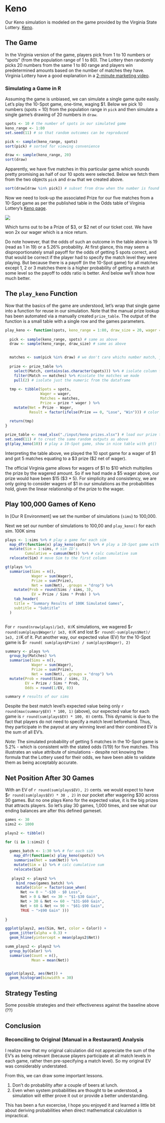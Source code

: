 # Keno

Our Keno simulation is modeled on the game provided by the Virginia State Lottery. [Keno](https://www.valottery.com/data/draw-games/keno). 

## The Game

In the Virginia version of the game, players pick from 1 to 10 numbers or "spots" (from the population range of 1 to 80). The Lottery then randomly picks 20 numbers from the same 1 to 80 range and players win predetermined amounts based on the number of matches they have. Virginia Lottery have a good explanation in a [2-minute marketing video](https://www.youtube.com/watch?v=LNPsMmxjQDc). 

### Simulating a Game in R

Assuming the game is unbiased, we can simulate a single game quite easily. Let's play the 10-Spot game, one-time, waging \$1. Below we pick 10 numbers (spots = 10) from the population range in `pick` and then simulate a single game's drawing of 20 numbers in `draw`. 

```r

spots <- 10 # the number of spots in our simulated game
keno_range <- 1:80
set.seed(11) # so that random outcomes can be reproduced

pick <- sample(keno_range, spots)
sort(pick) # sorted for viewing convenience

draw <- sample(keno_range, 20)
sort(draw)
```

Apparently, we have five matches in this particular game which sounds pretty promising as half of our 10 spots were selected. Below we fetch them from the two objects `pick` and `draw` that we created above.

```r
sort(draw[draw %in% pick]) # subset from draw when the number is found in pick
```

Now we need to look-up the associated Prize for our five matches from a 10-Spot game as per the published table in the Odds table of Virginia Lottery's [Keno page](https://www.valottery.com/data/draw-games/keno).
  
![](./www/keno odds pic.PNG)

Which turns out to be a Prize of \$3, or \$2 net of our ticket cost. We have won 2x our wager which is a nice return. 

Do note however, that the odds of such an outcome in the table above is 19 (read as 1 in 19) or a 5.26% probability. At first glance, this may seem a  disproportionately small payoff for the odds of getting 5 spots correct, and that would be correct if the player had to specify the match level they were playing. But because there is a payoff (in the 10-Spot game) for all matches except 1, 2 or 3 matches there is a higher probability of getting a match at some level so the payoff to odds ratio is better. And below we'll show how much better. 


## The `play_keno` Function

Now that the basics of the game are understood, let's wrap that single game into a function for reuse in our simulation. Note that the manual prize lookup has been automated via a manually created `prize_table`. The output of the function is a small table with a single row and the games parameters. 

```r

play_keno <- function(spots, keno_range = 1:80, draw_size = 20, wager = 1) {
  
  pick <- sample(keno_range, spots) # same as above
  draw <- sample(keno_range, draw_size) # same as above

  
  matches <- sum(pick %in% draw) # we don't care whichs number match, just the total
  
  prize <- prize_table %>%
    select(Match, contains(as.character(spots))) %>% # isolate column for the game we are playing
    filter(Match == matches) %>% #isolate the matches we made
    pull(2) # isolate just the numeric from the dataframe
  
  tmp <- tibble(Spots = spots,
                Wager = wager,
                Matches = matches,
                Prize = prize * wager ) %>%
    mutate(Net = Prize - Wager,
           Result = factor(ifelse(Prize == 0, "Lose", "Win"))) # color mapping for our charts
  
  return(tmp)
}

prize_table <- read_xlsx("./input/keno prizes.xlsx") # load our prize table
set.seed(11) # to creat the same random outputs as above
gt(play_keno(10)) # play a 10-Spot game, show in nice table with gt()

```

Interpreting the table above, we played the 10 spot game for a wager of $1 and got 5 matches equating to a \$3 prize (\$2 net of wager).

The official Virginia game allows for wagers of \$1 to \$10 which multiplies the prize by the wagered amount. So if we had made a \$5 wager above, our prize would have been \$15 (\$3 * 5). For simplicity and consistency, we are only going to consider wagers of $1 in our simulations as the probabilities hold, given the linear relationship of the prize to the wager.   

## Play 100,000 Games of Keno

In [Our R Environment] we set the number of simulations (`sims`) to 100,000. 

Next we set our number of simulations to 100,00 and `play_keno()` for each sim. 100K sims 

```r

plays <- 1:sims %>% # play a game for each sim
  map_dfr(function(x) play_keno(spots)) %>% # play a 10-Spot game with our function play_keno()
  mutate(Sim = 1:sims, # sim ID's
         Cumulative = cumsum(Net)) %>% # calc cumulative sum
  relocate(Sim) # move Sim to the first column

gt(plays %>%
  summarise(Sims = n(),
            Wager = sum(Wager),
            Prize = sum(Prize),
            Net = sum(Net), .groups = "drop") %>%
    mutate(Prob = round(Sims / sims, 3),
            EV = Prize / Sims * Prob) ) %>%
    tab_header(
    title = "Summary Results of 100K Simulated Games",
    subtitle = "Subtitle"
  ) 
  

```

For `r round(nrow(plays)/1e3, 0)`K simulations, we wagered \$`r round(sum(plays$Wager)/ 1e3, 0)`K and lost \$`r round(-sum(plays$Net)/ 1e3, 2)`K of it. Put another way, our expected value (EV) for the 10-Spot game is \$`r round( sum(plays$Prize) / sum(plays$Wager), 2)`



```r
summary <- plays %>%
  group_by(Matches) %>%
  summarise(Sims = n(),
            Wager = sum(Wager),
            Prize = sum(Prize),
            Net = sum(Net), .groups = "drop") %>%
  mutate(Prob = round(Sims / sims, 3),
         EV = Prize / Sims * Prob,
         Odds = round(1/EV, 0))

summary # results of our sims
```

Despite the best match level's expected value being only `r round(max(summary$EV) * 100, 1)` (above), our expected value for each game is `r round(sum(plays$EV) * 100, 0)` cents. This dynamic is due to the fact that players do not need to specify a match level beforehand. Thus, they participate in the payout at any winning level and their combined EV is the sum of all EV's. 

*Note:* The simulated probability of getting 5 matches in the 10-Spot game is 5.2% - which is consistent with the stated odds (1/19) for five matches. This illustrates an value attribute of simulations - despite not knowing the formula that the Lottery used for their odds, we have been able to validate them as being acceptably accurate.


## Net Position After 30 Games

With an EV of  `r round(sum(plays$EV), 2)` cents. we would expect to have \$`r round(sum(plays$EV) * 30 , 2)` in our pocket after wagering \$30 across 30 games. But no one plays Keno for the expected value, it is the big prizes that attracts players. So let's play 30 games, 1,000 times, and see what our ending balances are after this defined gameset.

```r

games <- 30
sims2 <- 1000

plays2 <- tibble()

for (i in 1:sims2) {
  
  games_batch <- 1:30 %>% # for each sim
    map_dfr(function(x) play_keno(spots)) %>%
    summarise(Net = sum(Net)) %>%
    mutate(Sim = i) %>% # calc cumulative sum
    relocate(Sim)
    
   plays2 <- plays2 %>%
     bind_rows(games_batch) %>%
     mutate(Color = factor(case_when(
       Net <= 0 ~ "-$30 - $0 Loss",
       Net > 0 & Net <= 30 ~ "$1-$30 Gain",
       Net > 30 & Net <= 60 ~ "$31-$60 Gain",
       Net > 60 & Net <= 90 ~ "$61-$90 Gain",
       TRUE ~ ">$90 Gain" )))
  
}

ggplot(plays2, aes(Sim, Net, color = Color)) +
  geom_jitter(alpha = 0.3) +
  geom_hline(yintercept = mean(plays2$Net))

summ_plays2 <- plays2 %>%
  group_by(Color) %>%
  summarise(Count = n(),
            Mean = mean(Net))


ggplot(plays2, aes(Net)) +
  geom_histogram(binwidth = 30) 

```

## Strategy Testing

Some possible strategies and their effectiveness against the baseline above (??)

## Conclusion

### Reconciling to Original (Manual in a Restaurant) Analysis

I realize now that my original calculation did not appreciate the sum of the EV's as being relevant (because players participate at all match levels in each game, rather then pre-specifying a match level). So my original EV was considerably understated. 

From this, we can draw some important lessons.

1. Don't do probability after a couple of beers at lunch.
2. Even when system probabilities are thought to be understood, a simulation will either prove it out or provide a better understanding. 

This has been a fun excercise, I hope you enjoyed it and learned a little bit about deriving probabilities when direct mathematical calculation is impractical.
